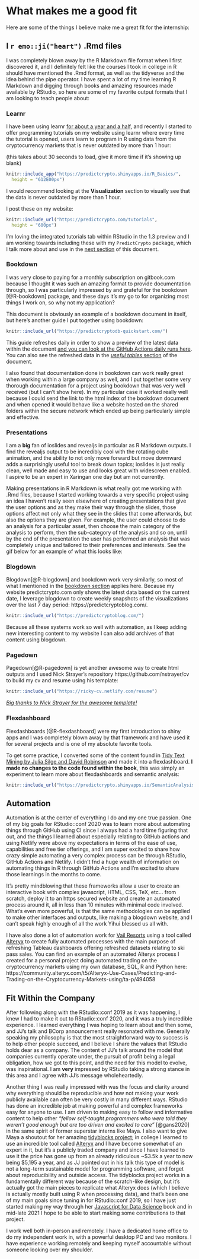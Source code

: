 # What makes me a good fit {#fit}

Here are some of the things I believe make me a great fit for the internship:

## I `r emo::ji("heart")` .Rmd files

I was completely blown away by the R Markdown file format when I first discovered it, and I definitely felt like the courses I took in college in R should have mentioned the .Rmd format, as well as the tidyverse and the idea behind the pipe operator. I have spent a lot of my time learning R Markdown and digging through books and amazing resources made available by RStudio, so here are some of my favorite output formats that I am looking to teach people about:


### Learnr {#learnr}

<!-- I first discovered the ***learnr*** [@R-learnr] package in late 2018 and was really impressed by the functionality it provides. My first real project using learnr was centered around teaching my young Italian cousins to program in R by allowing them to compare their Fortnite stats in real time to each other and the best players in the world, and be able to learn more about the game through working with data, for example finding the best weapon based on their damage and range. The GitHub repository associated with that project can be found here: https://github.com/ries9112/R-Tutorial (the apps themselves are down but the repo has some gifs illustrating the past functionality) -->

I have been using learnr [for about a year and a half](https://github.com/ries9112/R-Tutorial), and recently I started to offer programming tutorials on my website using learnr where every time the tutorial is opened, users learn to program in R using data from the cryptocurrency markets that is never outdated by more than 1 hour:

(this takes about 30 seconds to load, give it more time if it's showing up blank)

```r
knitr::include_app("https://predictcrypto.shinyapps.io/R_Basics/",
  height = "612E00px")
```

I would recommend looking at the **Visualization** section to visually see that the data is never outdated by more than 1 hour.

I post these on my website:
```r
knitr::include_url("https://predictcrypto.com/tutorials",
  height = "600px")
```

I'm loving the integrated tutorials tab within RStudio in the 1.3 preview and I am working towards including these with my `PredictCrypto` package, which I talk more about and use in the [next section](#ideal-projects) of this document.


### Bookdown {#bookdown}

I was very close to paying for a monthly subscription on gitbook.com because I thought it was such an amazing format to provide documentation through, so I was particularly impressed by and grateful for the bookdown [@R-bookdown] package, and these days it's my go to for organizing most things I work on, so why not my application?

This document is obviously an example of a bookdown document in itself, but here's another guide I put together using bookdown:

```r
knitr::include_url("https://predictcryptodb-quickstart.com/")
```

This guide refreshes daily in order to show a preview of the latest data within the document [and you can look at the GitHub Actions daily runs here](https://github.com/ries9112/PredictCryptoDB/actions). You can also see the refreshed data in the [*useful tables* section](https://predictcryptodb-quickstart.com/useful-tables.html) of the document.

I also found that documentation done in bookdown can work really great when working within a large company as well, and I put together some very thorough documentation for a project using bookdown that was very well received (but I can't show here). In my particular case it worked really well because I could send the link to the html index of the bookdown document and when opened it would behave like a website hosted on the shared folders within the secure network which ended up being particularly simple and effective.


### Presentations {#presentations}

I am a **big** fan of ioslides and revealjs in particular as R Markdown outputs. I find the revealjs output to be incredibly cool with the rotating cube animation, and the ability to not only move forward but move downward adds a surprisingly useful tool to break down topics; ioslides is just really clean, well made and easy to use and looks great with widescreen enabled. I aspire to be an expert in Xaringan one day but am not currently.

Making presentations in R Markdown is what really got me working with .Rmd files, because I started working towards a very specific project using an idea I haven't really seen elsewhere of creating presentations that give the user options and as they make their way through the slides, those options affect not only what they see in the slides that come afterwards, but also the options they are given. For example, the user could choose to do an analysis for a particular asset, then choose the main category of the analysis to perform, then the sub-category of the analysis and so on, until by the end of the presentation the user has performed an analysis that was completely unique and tailored to their preferences and interests. See the gif below for an example of what this looks like:

<!-- ![](images/dynamic_presentation.gif) -->


### Blogdown {#blogdown}

Blogdown[@R-blogdown] and bookdown work very similarly, so most of what I mentioned in the [bookdown section](#bookdown) applies here. Because my website predictcrypto.com only shows the latest data based on the current date, I leverage blogdown to create weekly snapshots of the visualizations over the last 7 day period: https://predictcryptoblog.com/. 

```r
knitr::include_url("https://predictcryptoblog.com/")
```

Because all these systems work so well with automation, as I keep adding new interesting content to my website I can also add archives of that content using blogdown.

### Pagedown {#pagedown}

Pagedown[@R-pagedown] is yet another awesome way to create html outputs and I used Nick Strayer's repository https://github.com/nstrayer/cv to build my cv and resume using his template:

```r
knitr::include_url("https://ricky-cv.netlify.com/resume")
```

*[Big thanks to Nick Strayer for the awesome template!](https://github.com/nstrayer/cv)*

### Flexdashboard {#flexdashboard}

Flexdashboards [@R-flexdashboard] were my first introduction to shiny apps and I was completely blown away by that framework and have used it for several projects and is one of my absolute favorite tools.

To get some practice, I converted some of the content found in [Tidy Text Mining by Julia Silge and David Robinson](https://www.tidytextmining.com/) and made it into a flexdashboard. **I made no changes to the code found within the book**, this was simply an experiment to learn more about flexdashboards and semantic analysis:

```r
knitr::include_url("https://predictcrypto.shinyapps.io/SemanticAnalysisExample/")
```

<!-- I made the code available through RStudio Cloud here as well: https://rstudio.cloud/spaces/9369/join?access_code=pkfhGuOMRhleNIHSHH6YOQPEWstEdg0e7Pi6Ue3q -->


## Automation {#automation}

Automation is at the center of everything I do and my one true passion. One of my big goals for RStudio::conf 2020 was to learn more about automating things through GitHub using CI since I always had a hard time figuring that out, and the things I learned about especially relating to GitHub actions and using Netlify were above my expectations in terms of the ease of use, capabilities and free tier offerings, and I am super excited to share how crazy simple automating a very complex process can be through RStudio, GitHub Actions and Netlify. I didn't fnd a huge wealth of information on automating things in R through GitHub Actions and I'm excited to share those learnings in the months to come.

It's pretty mindblowing that these frameworks allow a user to create an interactive book with complex javascript, HTML, CSS, TeX, etc... from scratch, deploy it to an https secured website and create an automated process around it, all in less than 10 minutes with minimal code involved. What's even more powerful, is that the same methodologies can be applied to make other interfaces and outputs, like making a blogdown website, and I can't speak highly enough of all the work Yihui blessed us all with.

I have also done a lot of automation work for [Vail Resorts](https://www.google.com/search?q=vail+resorts+stock) using a tool called [Alteryx](https://www.alteryx.com/) to create fully automated processes with the main purpose of refreshing Tableau dashboards offering refreshed datasets relating to ski pass sales. You can find an example of an automated Alteryx process I created for a personal project doing automated trading on the cryptocurrency markets using my own database, SQL, R and Python here: https://community.alteryx.com/t5/Alteryx-Use-Cases/Predicting-and-Trading-on-the-Cryptocurrency-Markets-using/ta-p/494058


## Fit Within the Company {#rstudio}

After following along with the RStudio::conf 2019 as it was happening, I knew I had to make it out to RStudio::conf 2020, and it was a truly incredible experience. I learned everything I was hoping to learn about and then some, and JJ’s talk and BCorp announcement really resonated with me. Generally speaking my philosophy is that the most straightforward way to success is to help other people succeed, and I believe I share the values that RStudio holds dear as a company. The content of JJ's talk around the model that companies currently operate under, the pursuit of profit being a legal obligation, how we got to this point, and the need for this model to evolve, was inspirational. I am **very** impressed by RStudio taking a strong stance in this area and I agree with JJ's message wholeheartedly.

Another thing I was really impressed with was the focus and clarity around why everything should be reproducible and how not making your work publicly available can often be very costly in many different ways. RStudio has done an incredible job at making powerful and complex frameworks easy for anyone to use. I am driven to making easy to follow and informative content to help other *"fellow self-taught programmers who were told they weren't good enough but are too driven and excited to care"* [@gans2020] in the same spirit of former superstar interns like Maya. I also want to give Maya a shoutout for her amazing [tidyblocks project](https://github.com/tidyblocks/tidyblocks); in college I learned to use an incredible tool called [Alteryx](https://www.alteryx.com/) and I have become somewhat of an expert in it, but it’s a publicly traded company and since I have learned to use it the price has gone up from an already ridiculous ~\$3.5k a year to now being \$5,195 a year, and as JJ pointed out in his talk this type of model is not a long-term sustainable model for programming software, and forget about reproducibility and outside access. The tidyblocks project works in a fundamentally different way because of the scratch-like design, but it’s actually got the main pieces to replicate what Alteryx does (which I believe is actually mostly built using R when processing data), and that’s been one of my main goals since tuning in for RStudio::conf 2019, so I have just started making my way through her [Javascript for Data Science](http://js4ds.org/) book and in mid-late 2021 I hope to be able to start making some contributions to that project.

I work well both in-person and remotely. I have a dedicated home office to do my independent work in, with a powerful desktop PC and two monitors. I have experience working remotely and keeping myself accountable without someone looking over my shoulder.



<!-- I'm a big fan of the RStudio internship program. I applied last year too, and it was really awesome seeing Maya do such a great job on her tidyblocks project  -->


<!-- I tried really hard to not be too much of a fanboy at the conference, but I couldn't help but get a picture with JJ and Hadley.  -->

<!-- ![](images/pic_with_jj.jpg) -->

<!-- ![](images/pic_with_hadley.jpg) -->


<!-- Would have loved one with Yihui as well, so I will try and get one with him at next year's conference if I get the chance -->



